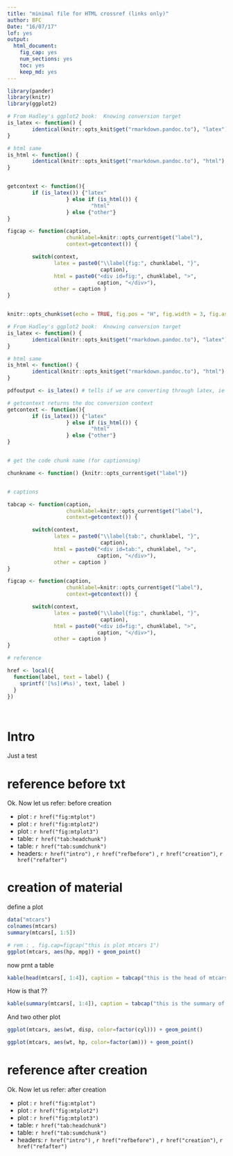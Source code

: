 ```yaml
---
title: "minimal file for HTML crossref (links only)"
author: BFC
Date: "16/07/17"
lof: yes
output:
  html_document:
    fig_cap: yes
    num_sections: yes
    toc: yes
    keep_md: yes
---
```



```r
library(pander)
library(knitr)
library(ggplot2)

# From Hadley's ggplot2 book:  Knowing conversion target 
is_latex <- function() {
        identical(knitr::opts_knit$get("rmarkdown.pandoc.to"), "latex")
}

# html same
is_html <- function() {
        identical(knitr::opts_knit$get("rmarkdown.pandoc.to"), "html")
}


getcontext <- function(){
        if (is_latex()) {"latex" 
                   } else if (is_html()) {
                           "html"
                   } else {"other"} 
}

figcap <- function(caption,
                   chunklabel=knitr::opts_current$get("label"),
                   context=getcontext()) {

        switch(context,
               latex = paste0("\\label{fig:", chunklabel, "}",
                              caption),
               html = paste0("<div id=fig:", chunklabel, ">",
                             caption, "</div>"),
               other = caption )
}


knitr::opts_chunk$set(echo = TRUE, fig.pos = "H", fig.width = 3, fig.asp=0.75, fig.align = "center", fig.cap = quote(figcap(" "))) 
```


```r



# From Hadley's ggplot2 book:  Knowing conversion target 
is_latex <- function() {
        identical(knitr::opts_knit$get("rmarkdown.pandoc.to"), "latex")
}

# html same
is_html <- function() {
        identical(knitr::opts_knit$get("rmarkdown.pandoc.to"), "html")
}

pdfoutput <- is_latex() # tells if we are converting through latex, ie to pdf

# getcontext returns the doc conversion context
getcontext <- function(){
        if (is_latex()) {"latex" 
                   } else if (is_html()) {
                           "html"
                   } else {"other"} 
}


# get the code chunk name (for captionning)

chunkname <- function() {knitr::opts_current$get("label")}


# captions

tabcap <- function(caption,
                   chunklabel=knitr::opts_current$get("label"),
                   context=getcontext()) {

        switch(context,
               latex = paste0("\\label{tab:", chunklabel, "}",
                              caption),
               html = paste0("<div id=tab:", chunklabel, ">",
                             caption, "</div>"),
               other = caption )
}

figcap <- function(caption,
                   chunklabel=knitr::opts_current$get("label"),
                   context=getcontext()) {

        switch(context,
               latex = paste0("\\label{fig:", chunklabel, "}",
                              caption),
               html = paste0("<div id=fig:", chunklabel, ">",
                             caption, "</div>"),
               other = caption )
}

# reference

href <- local({
  function(label, text = label) {
    sprintf('[%s](#%s)', text, label )
  }  
})




```

# Intro {#intro}
Just a test 


# reference before txt {#refbefore}

Ok. Now let us refer: before creation

* plot : `r href("fig:mtplot")`
* plot : `r href("fig:mtplot2")`
* plot : `r href("fig:mtplot3")`
* table: `r href("tab:headchunk")`
* table: `r href("tab:sumdchunk")`
* headers:  `r href("intro")` , `r href("refbefore")` , `r href("creation")`, `r href("refafter")`




# creation of material {#creation} 


define a plot
```r
data("mtcars")
colnames(mtcars)
summary(mtcars[, 1:5])

```

```r
# rem : , fig.cap=figcap("this is plot mtcars 1")
ggplot(mtcars, aes(hp, mpg)) + geom_point()
```

now prnt a table

```r
kable(head(mtcars[, 1:4]), caption = tabcap("this is the head of mtcars"))
```


How is that ??


```r
kable(summary(mtcars[, 1:4]), caption = tabcap("this is the summary of mtcars"))
```

And two other plot
```r
ggplot(mtcars, aes(wt, disp, color=factor(cyl))) + geom_point()
```


```r
ggplot(mtcars, aes(wt, hp, color=factor(am))) + geom_point()
```

# reference after creation {#refafter}

Ok. Now let us refer: after creation

* plot : `r href("fig:mtplot")`
* plot : `r href("fig:mtplot2")`
* plot : `r href("fig:mtplot3")`
* table: `r href("tab:headchunk")`
* table: `r href("tab:sumdchunk")`
* headers:  `r href("intro")` , `r href("refbefore")` , `r href("creation")`, `r href("refafter")`
